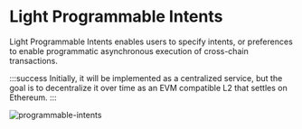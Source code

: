 # Light Programmable Intents

Light Programmable Intents enables users to specify intents, or preferences to enable programmatic asynchronous execution of cross-chain transactions.

:::success
Initially, it will be implemented as a centralized service, but the goal is to decentralize it over time as an EVM compatible L2 that settles on Ethereum.
:::

![programmable-intents](/programmable-intents.png)
